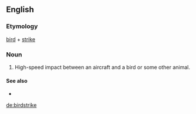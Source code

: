 ==English==

===Etymology===
[[bird]] + [[strike]]

===Noun===
{{en-noun}}

# High-speed impact between an aircraft and a bird or some other animal.

====See also====
* {{l|en|chicken cannon}}

[[de:birdstrike]]